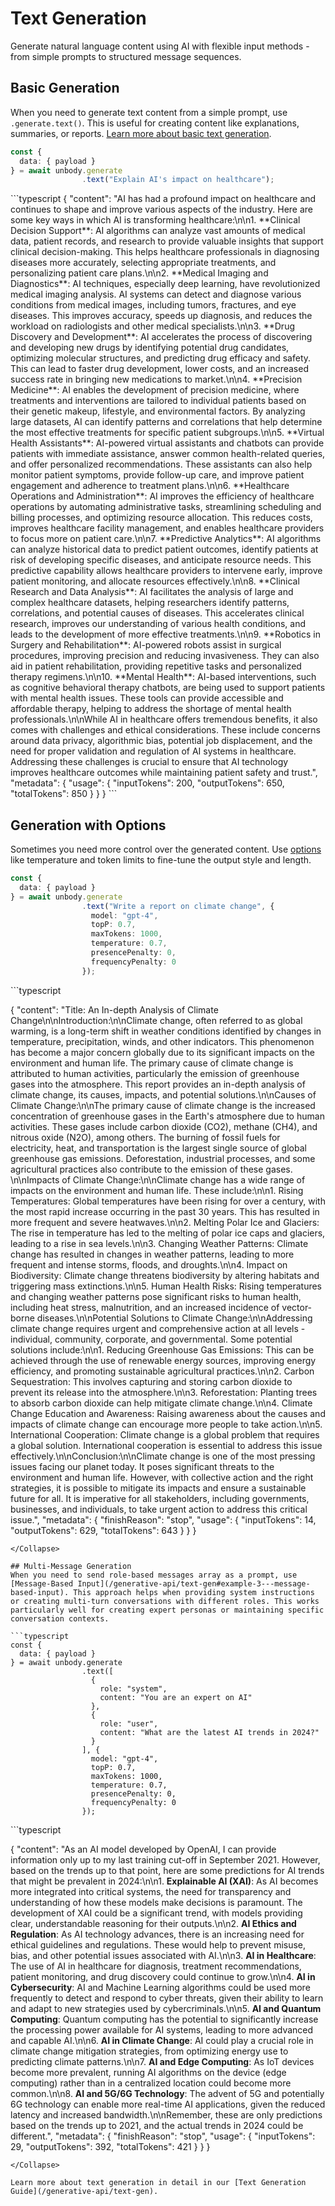 
# Text Generation

Generate natural language content using AI with flexible input methods - from simple prompts to structured message sequences. 

## Basic Generation
When you need to generate text content from a simple prompt, use `.generate.text()`. This is useful for creating content like explanations, summaries, or reports. [Learn more about basic text generation](/generative-api/text-gen#example-1---basic-prompt).

```typescript
const {
  data: { payload }
} = await unbody.generate
                .text("Explain AI's impact on healthcare");
```

<Collapse title="Response">
```typescript
{
    "content": "AI has had a profound impact on healthcare and continues to shape and improve various aspects of the industry. Here are some key ways in which AI is transforming healthcare:\n\n1. **Clinical Decision Support**: AI algorithms can analyze vast amounts of medical data, patient records, and research to provide valuable insights that support clinical decision-making. This helps healthcare professionals in diagnosing diseases more accurately, selecting appropriate treatments, and personalizing patient care plans.\n\n2. **Medical Imaging and Diagnostics**: AI techniques, especially deep learning, have revolutionized medical imaging analysis. AI systems can detect and diagnose various conditions from medical images, including tumors, fractures, and eye diseases. This improves accuracy, speeds up diagnosis, and reduces the workload on radiologists and other medical specialists.\n\n3. **Drug Discovery and Development**: AI accelerates the process of discovering and developing new drugs by identifying potential drug candidates, optimizing molecular structures, and predicting drug efficacy and safety. This can lead to faster drug development, lower costs, and an increased success rate in bringing new medications to market.\n\n4. **Precision Medicine**: AI enables the development of precision medicine, where treatments and interventions are tailored to individual patients based on their genetic makeup, lifestyle, and environmental factors. By analyzing large datasets, AI can identify patterns and correlations that help determine the most effective treatments for specific patient subgroups.\n\n5. **Virtual Health Assistants**: AI-powered virtual assistants and chatbots can provide patients with immediate assistance, answer common health-related queries, and offer personalized recommendations. These assistants can also help monitor patient symptoms, provide follow-up care, and improve patient engagement and adherence to treatment plans.\n\n6. **Healthcare Operations and Administration**: AI improves the efficiency of healthcare operations by automating administrative tasks, streamlining scheduling and billing processes, and optimizing resource allocation. This reduces costs, improves healthcare facility management, and enables healthcare providers to focus more on patient care.\n\n7. **Predictive Analytics**: AI algorithms can analyze historical data to predict patient outcomes, identify patients at risk of developing specific diseases, and anticipate resource needs. This predictive capability allows healthcare providers to intervene early, improve patient monitoring, and allocate resources effectively.\n\n8. **Clinical Research and Data Analysis**: AI facilitates the analysis of large and complex healthcare datasets, helping researchers identify patterns, correlations, and potential causes of diseases. This accelerates clinical research, improves our understanding of various health conditions, and leads to the development of more effective treatments.\n\n9. **Robotics in Surgery and Rehabilitation**: AI-powered robots assist in surgical procedures, improving precision and reducing invasiveness. They can also aid in patient rehabilitation, providing repetitive tasks and personalized therapy regimens.\n\n10. **Mental Health**: AI-based interventions, such as cognitive behavioral therapy chatbots, are being used to support patients with mental health issues. These tools can provide accessible and affordable therapy, helping to address the shortage of mental health professionals.\n\nWhile AI in healthcare offers tremendous benefits, it also comes with challenges and ethical considerations. These include concerns around data privacy, algorithmic bias, potential job displacement, and the need for proper validation and regulation of AI systems in healthcare. Addressing these challenges is crucial to ensure that AI technology improves healthcare outcomes while maintaining patient safety and trust.",
    "metadata": {
        "usage": {
            "inputTokens": 200,
            "outputTokens": 650,
            "totalTokens": 850
        }
    }
}
```
</Collapse>

## Generation with Options
Sometimes you need more control over the generated content. Use [options](/generative-api/text-gen#options) like temperature and token limits to fine-tune the output style and length. 

```typescript
const {
  data: { payload }
} = await unbody.generate
                .text("Write a report on climate change", {
                  model: "gpt-4",
                  topP: 0.7,
                  maxTokens: 1000,
                  temperature: 0.7,
                  presencePenalty: 0,
                  frequencyPenalty: 0
                });
```

<Collapse title="Response">
```typescript

{
    "content": "Title: An In-depth Analysis of Climate Change\n\nIntroduction:\n\nClimate change, often referred to as global warming, is a long-term shift in weather conditions identified by changes in temperature, precipitation, winds, and other indicators. This phenomenon has become a major concern globally due to its significant impacts on the environment and human life. The primary cause of climate change is attributed to human activities, particularly the emission of greenhouse gases into the atmosphere. This report provides an in-depth analysis of climate change, its causes, impacts, and potential solutions.\n\nCauses of Climate Change:\n\nThe primary cause of climate change is the increased concentration of greenhouse gases in the Earth's atmosphere due to human activities. These gases include carbon dioxide (CO2), methane (CH4), and nitrous oxide (N2O), among others. The burning of fossil fuels for electricity, heat, and transportation is the largest single source of global greenhouse gas emissions. Deforestation, industrial processes, and some agricultural practices also contribute to the emission of these gases. \n\nImpacts of Climate Change:\n\nClimate change has a wide range of impacts on the environment and human life. These include:\n\n1. Rising Temperatures: Global temperatures have been rising for over a century, with the most rapid increase occurring in the past 30 years. This has resulted in more frequent and severe heatwaves.\n\n2. Melting Polar Ice and Glaciers: The rise in temperature has led to the melting of polar ice caps and glaciers, leading to a rise in sea levels.\n\n3. Changing Weather Patterns: Climate change has resulted in changes in weather patterns, leading to more frequent and intense storms, floods, and droughts.\n\n4. Impact on Biodiversity: Climate change threatens biodiversity by altering habitats and triggering mass extinctions.\n\n5. Human Health Risks: Rising temperatures and changing weather patterns pose significant risks to human health, including heat stress, malnutrition, and an increased incidence of vector-borne diseases.\n\nPotential Solutions to Climate Change:\n\nAddressing climate change requires urgent and comprehensive action at all levels - individual, community, corporate, and governmental. Some potential solutions include:\n\n1. Reducing Greenhouse Gas Emissions: This can be achieved through the use of renewable energy sources, improving energy efficiency, and promoting sustainable agricultural practices.\n\n2. Carbon Sequestration: This involves capturing and storing carbon dioxide to prevent its release into the atmosphere.\n\n3. Reforestation: Planting trees to absorb carbon dioxide can help mitigate climate change.\n\n4. Climate Change Education and Awareness: Raising awareness about the causes and impacts of climate change can encourage more people to take action.\n\n5. International Cooperation: Climate change is a global problem that requires a global solution. International cooperation is essential to address this issue effectively.\n\nConclusion:\n\nClimate change is one of the most pressing issues facing our planet today. It poses significant threats to the environment and human life. However, with collective action and the right strategies, it is possible to mitigate its impacts and ensure a sustainable future for all. It is imperative for all stakeholders, including governments, businesses, and individuals, to take urgent action to address this critical issue.",
    "metadata": {
        "finishReason": "stop",
        "usage": {
            "inputTokens": 14,
            "outputTokens": 629,
            "totalTokens": 643
        }
    }
}
```
</Collapse>

## Multi-Message Generation
When you need to send role-based messages array as a prompt, use [Message-Based Input](/generative-api/text-gen#example-3---message-based-input). This approach helps when providing system instructions or creating multi-turn conversations with different roles. This works particularly well for creating expert personas or maintaining specific conversation contexts.

```typescript
const {
  data: { payload }
} = await unbody.generate
                .text([
                  {
                    role: "system",
                    content: "You are an expert on AI"
                  },
                  {
                    role: "user",
                    content: "What are the latest AI trends in 2024?"
                  }
                ], {
                  model: "gpt-4",
                  topP: 0.7,
                  maxTokens: 1000,
                  temperature: 0.7,
                  presencePenalty: 0,
                  frequencyPenalty: 0
                });
```

<Collapse title="Response">
```typescript

{
    "content": "As an AI model developed by OpenAI, I can provide information only up to my last training cut-off in September 2021. However, based on the trends up to that point, here are some predictions for AI trends that might be prevalent in 2024:\n\n1. **Explainable AI (XAI)**: As AI becomes more integrated into critical systems, the need for transparency and understanding of how these models make decisions is paramount. The development of XAI could be a significant trend, with models providing clear, understandable reasoning for their outputs.\n\n2. **AI Ethics and Regulation**: As AI technology advances, there is an increasing need for ethical guidelines and regulations. These would help to prevent misuse, bias, and other potential issues associated with AI.\n\n3. **AI in Healthcare**: The use of AI in healthcare for diagnosis, treatment recommendations, patient monitoring, and drug discovery could continue to grow.\n\n4. **AI in Cybersecurity**: AI and Machine Learning algorithms could be used more frequently to detect and respond to cyber threats, given their ability to learn and adapt to new strategies used by cybercriminals.\n\n5. **AI and Quantum Computing**: Quantum computing has the potential to significantly increase the processing power available for AI systems, leading to more advanced and capable AI.\n\n6. **AI in Climate Change**: AI could play a crucial role in climate change mitigation strategies, from optimizing energy use to predicting climate patterns.\n\n7. **AI and Edge Computing**: As IoT devices become more prevalent, running AI algorithms on the device (edge computing) rather than in a centralized location could become more common.\n\n8. **AI and 5G/6G Technology**: The advent of 5G and potentially 6G technology can enable more real-time AI applications, given the reduced latency and increased bandwidth.\n\nRemember, these are only predictions based on the trends up to 2021, and the actual trends in 2024 could be different.",
    "metadata": {
        "finishReason": "stop",
        "usage": {
            "inputTokens": 29,
            "outputTokens": 392,
            "totalTokens": 421
        }
    }
}
```
</Collapse>

Learn more about text generation in detail in our [Text Generation Guide](/generative-api/text-gen).